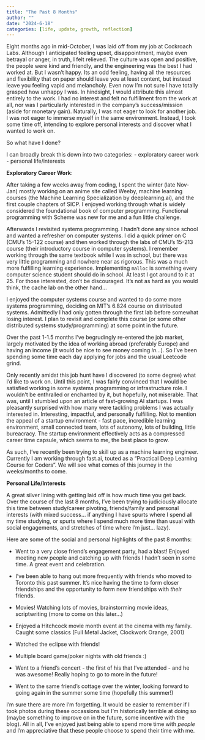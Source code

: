 ```yaml
---
title: "The Past 8 Months" 
author: "" 
date: "2024-6-18" 
categories: [life, update, growth, reflection] 
---
```


Eight months ago in mid-October, I was laid off from my job at Cockroach Labs.
Although I anticipated feeling upset, disappointment, maybe even betrayal or
anger, in truth, I felt relieved. The culture was open and positive, the people
were kind and friendly, and the engineering was the best I had worked at. But I
wasn't happy. Its an odd feeling, having all the resources and flexibility that
on paper should leave you at least content, but instead leave you feeling vapid
and melancholy.  Even now I'm not sure I have totally grasped how unhappy I was.
In hindsight, I would attribute this almost entirely to the work. I had no
interest and felt no fulfillment from the work at all, nor was I particularly
interested in the company's success/mission (aside for monetary gain).
Naturally, I was not eager to look for another job. I was not eager to immerse
myself in the same environment. Instead, I took some time off, intending to 
explore personal interests and discover what I wanted to work on.

So what have I done?

I can broadly break this down into two categories:
- exploratory career work
- personal life/interests 


**Exploratory Career Work**:

After taking a few weeks away from coding, I spent the winter (late Nov-Jan)
mostly working on an anime site called Weeby, machine learning courses (the
Machine Learning Specialization by deeplearning.ai), and the first couple
chapters of SICP. I enjoyed working through what is widely considered the
foundational book of computer programming. Functional programming with Scheme
was new for me and a fun little challenge.

Afterwards I revisited systems programming. I hadn't done any since school and
wanted a refresher on computer systems. I did a quick primer on C (CMU's 15-122
course) and then worked through the labs of CMU's 15-213 course (their introductory
course in computer systems). I remember working through the same textbook while I
was in school, but there was very little programming and nowhere near as
rigorous. This was a much more fulfilling learning experience. Implementing
`malloc` is something every computer science student should do in school. At least
I got around to it at 25. For those interested, don't be discouraged. It's
not as hard as you would think, the cache lab on the other hand...

I enjoyed the computer systems course and wanted to do some more systems
programming, deciding on MIT's 6.824 course on distributed systems. Admittedly I
had only gotten through the first lab before somewhat losing interest. I plan to
revisit and complete this course (or some other distributed systems
study/programming) at some point in the future.

Over the past 1-1.5 months I've begrudingly re-entered the job market, largely
motivated by the idea of working abroad (preferably Europe) and having an income
(it would be nice to see money coming *in*...). So I've been spending some time
each day applying for jobs and the usual Leetcode grind.

Only recently amidst this job hunt have I discovered (to some degree) what I'd
like to work on. Until this point, I was fairly convinced that I would be
satisfied working in some systems programming or infrastructure role. I wouldn't
be enthralled or enchanted by it, but hopefully, not miserable. That was, until 
I stumbled upon an article of fast-growing AI startups. I was pleasantly 
surprised with how many were tackling problems I was actually interested in. 
Interesting, impactful, and personally fulfilling. Not to mention the appeal of 
a startup environment - fast pace, incredible learning environment, small 
connected team, lots of autonomy, lots of building, little bureacracy. 
The startup environment effectively acts as a compressed career time capsule, 
which seems to me, the best place to grow. 

As such, I've recently been trying to skill up as a machine learning engineer.
Currently I am working through fast.ai, touted as a "Practical Deep Learning
Course for Coders". We will see what comes of this journey in the weeks/months
to come. 


**Personal Life/Interests**

A great silver lining with getting laid off is how much time you get back. Over
the course of the last 8 months, I've been trying to judiciously allocate this
time between study/career pivoting, friends/family and personal interests (with 
mixed success... if anything I have spurts where I spend all my time studying, or
spurts where I spend much more time than usual with social engagements, and
stretches of time where I'm just... lazy).

Here are some of the social and personal highlights of the past 8 months:

- Went to a very close friend's engagement party, had a blast! Enjoyed meeting
  new people and catching up with friends I hadn't seen in some time. A great
event and celebration.

- I've been able to hang out more frequently with friends who moved to Toronto 
this past summer. It's nice having the time to form closer friendships and the
opportunity to form new friendships with *their* friends. 

- Movies! Watching lots of movies, brainstorming movie ideas, scriptwriting
  (more to come on this later...) 

- Enjoyed a Hitchcock movie month event at the cinema with my family.  Caught
  some classics (Full Metal Jacket, Clockwork Orange, 2001)

- Watched the eclipse with friends!

- Multiple board game/poker nights with old friends :)

- Went to a friend's concert - the first of his that I've attended - and he was
  awesome! Really hoping to go to more in the future!

- Went to the same friend's cottage over the winter, looking forward to going
  again in the summer some time (hopefully this summer!) 

I'm sure there are more I'm forgetting. It would be easier to remember if I took
photos during these occassions but I'm historically terrible at doing so (maybe
something to improve on in the future, some incentive with the blog). All in
all, I've enjoyed just being able to spend more time with *people* and I'm
appreciative that these people choose to spend their time with me. 
